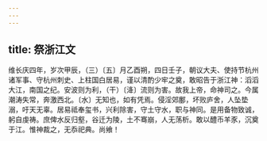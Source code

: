 ```yaml
---
---
---
```

title: 祭浙江文
---



维长庆四年，岁次甲辰，（三）〔五〕月乙酉朔，四日壬子，朝议大夫、使持节杭州诸军事、守杭州刺史、上柱国白居易，谨以清酌少牢之奠，敢昭告于浙江神：滔滔大江，南国之纪。安波则为利，（干）〔洚〕流则为害。故我上帝，命神司之。今属潮涛失常，奔激西北。〔水〕无知也，如有凭焉。侵淫郊鄽，坏败庐舍，人坠垫溺，吁天无辜。居易祗奉玺书，兴利除害，守土守水，职与神同。是用备物致诚，躬自虔祷。庶俾水反归壑，谷迁为陵，土不骞崩，人无荡析。敢以醴币羊豕，沉奠于江。惟神裁之，无忝祀典。尚飨！